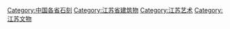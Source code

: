 [[Category:中国各省石刻|Category:中国各省石刻]]
[[Category:江苏省建筑物|Category:江苏省建筑物]]
[[Category:江苏艺术|Category:江苏艺术]]
[[Category:江苏文物|Category:江苏文物]]